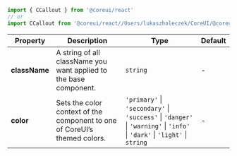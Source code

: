
```jsx
import { CCallout } from '@coreui/react'
// or
import CCallout from '@coreui/react//Users/lukaszholeczek/CoreUI/@coreui/react/packages/coreui-react/src/components/callout/CCallout'
```

| Property | Description | Type | Default |
| --- | --- | --- | --- |
| **className** | A string of all className you want applied to the base component. | `string` | - |
| **color** | Sets the color context of the component to one of CoreUI’s themed colors. | `'primary'` \| `'secondary'` \| `'success'` \| `'danger'` \| `'warning'` \| `'info'` \| `'dark'` \| `'light'` \| `string` | - |
